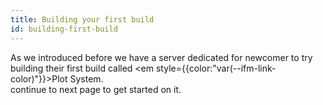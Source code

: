 ```yaml
---
title: Building your first build
id: building-first-build
---
```


As we introduced before we have a server dedicated for newcomer to try building their first build called <em style={{color:"var(--ifm-link-color)"}}>Plot System</em>.<br/>
continue to next page to get started on it.